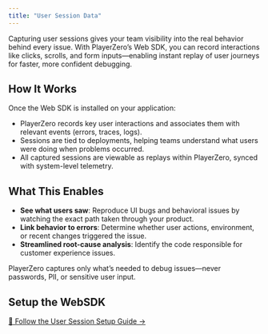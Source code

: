 ```yaml
---
title: "User Session Data"
---
```


Capturing user sessions gives your team visibility into the real behavior behind every issue. With PlayerZero’s Web SDK, you can record interactions like clicks, scrolls, and form inputs—enabling instant replay of user journeys for faster, more confident debugging.

## How It Works

Once the Web SDK is installed on your application:

- PlayerZero records key user interactions and associates them with relevant events (errors, traces, logs).  
- Sessions are tied to deployments, helping teams understand what users were doing when problems occurred.  
- All captured sessions are viewable as replays within PlayerZero, synced with system-level telemetry.

## What This Enables

- **See what users saw**: Reproduce UI bugs and behavioral issues by watching the exact path taken through your product.  
- **Link behavior to errors**: Determine whether user actions, environment, or recent changes triggered the issue.
- **Streamlined root-cause analysis**: Identify the code responsible for customer experience issues.

<Note>PlayerZero captures only what’s needed to debug issues—never passwords, PII, or sensitive user input.</Note>

## Setup the WebSDK

[📖 Follow the User Session Setup Guide →](/developer-guide/configuration-guides/importing-code/import-git-setup-guide)

